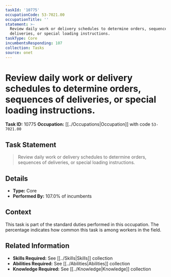 ```yaml
---
taskId: '10775'
occupationCode: 53-7021.00
occupationTitle: ''
statement: >-
  Review daily work or delivery schedules to determine orders, sequences of
  deliveries, or special loading instructions.
taskType: Core
incumbentsResponding: 107
collection: Tasks
source: onet
---
```

# Review daily work or delivery schedules to determine orders, sequences of deliveries, or special loading instructions.

**Task ID:** 10775
**Occupation:** [[../Occupations|Occupation]] with code `53-7021.00`

## Task Statement

> Review daily work or delivery schedules to determine orders, sequences of deliveries, or special loading instructions.

## Details

- **Type:** Core
- **Performed By:** 107.0% of incumbents

## Context

This task is part of the standard duties performed in this occupation. The percentage indicates how common this task is among workers in the field.

## Related Information

- **Skills Required:** See [[../Skills|Skills]] collection
- **Abilities Required:** See [[../Abilities|Abilities]] collection
- **Knowledge Required:** See [[../Knowledge|Knowledge]] collection
